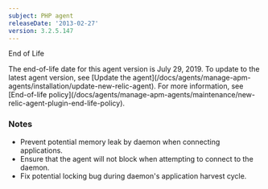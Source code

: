 ```yaml
---
subject: PHP agent
releaseDate: '2013-02-27'
version: 3.2.5.147
---
```


End of Life

<Callout variant="important">
  The end-of-life date for this agent version is July 29, 2019. To update to the latest agent version, see [Update the agent](/docs/agents/manage-apm-agents/installation/update-new-relic-agent). For more information, see [End-of-life policy](/docs/agents/manage-apm-agents/maintenance/new-relic-agent-plugin-end-life-policy).
</Callout>

### Notes

* Prevent potential memory leak by daemon when connecting applications.
* Ensure that the agent will not block when attempting to connect to the daemon.
* Fix potential locking bug during daemon's application harvest cycle.
